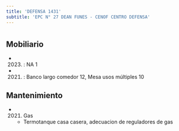 ```yaml
---
title: 'DEFENSA 1431'
subtitle: 'EPC N° 27 DEAN FUNES - CENOF CENTRO DEFENSA'
---
```


#


## Mobiliario

*  (2023) : NA 1 

*  (2021) : Banco largo comedor 12, Mesa usos múltiples 10 





## Mantenimiento

*  (2021) Gas 
    + Termotanque casa casera, adecuacion de reguladores de gas



